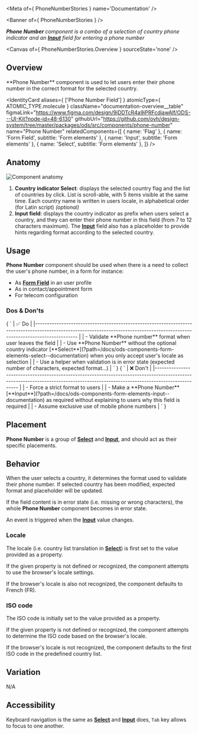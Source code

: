 
<Meta of={ PhoneNumberStories } name='Documentation' />

<Banner of={ PhoneNumberStories } />

_**Phone Number** component is a combo of a selection of country phone indicator and an [**Input**](?path=/docs/ods-components-form-elements-input--documentation) field for entering a phone number_

<Canvas of={ PhoneNumberStories.Overview } sourceState='none' />

## Overview

<div className="documentation-overview">
  <div>
    **Phone Number** component is used to let users enter their phone number in the correct format for the selected
    country.
  </div>

  <IdentityCard aliases={ ['Phone Number Field'] }
                atomicType={ ATOMIC_TYPE.molecule }
                className="documentation-overview__table"
                figmaLink="https://www.figma.com/design/9jDDTcR4a9jPRFcdjawAlf/ODS---UI-Kit?node-id=48-6130"
                githubUrl="https://github.com/ovh/design-system/tree/master/packages/ods/src/components/phone-number"
                name="Phone Number"
                relatedComponents={[
                  { name: 'Flag' },
                  { name: 'Form Field', subtitle: 'Form elements' },
                  { name: 'Input', subtitle: 'Form elements' },
                  { name: 'Select', subtitle: 'Form elements' },
                ]} />
</div>

## Anatomy

![Component anatomy](components/phone-number/anatomy.png "Component anatomy")

1. **Country indicator Select**: displays the selected country flag and the list of countries by click. List is scroll-able, with 5 items visible at the same time. Each country name is written in users locale, in alphabetical order (for Latin script) _(optional)_
2. **Input field**: displays the country indicator as prefix when users select a country, and they can enter their phone number in this field (from 7 to 12 characters maximum). The [**Input**](?path=/docs/ods-components-form-elements-input--documentation) field also has a placeholder to provide hints regarding format according to the selected country.

## Usage

**Phone Number** component should be used when there is a need to collect the user's phone number, in a form for instance:
- As [**Form Field**](?path=/docs/ods-components-form-elements-form-field--documentation) in an user profile
- As in contact/appointment form
- For telecom configuration

### Dos & Don'ts

<Markdown className="documentation-do-table">
  { `
| ✅ Do                                                                                                                                                                              |
|------------------------------------------------------------------------------------------------------------------------------------------------------------------------------    |
| - Validate **Phone number** format when user leaves the field                                                                                                                     |
| - Use **Phone Number** without the optional country indicator [**Select**](?path=/docs/ods-components-form-elements-select--documentation) when you only accept user's locale as selection |
| - Use a helper when validation is in error state (expected number of characters, expected format...)                                                                              |
` }
</Markdown>

<Markdown className="documentation-dont-table">
  { `
| ❌ Don't                                                                                                                                                                          |
|-------------------------------------------------------------------------------------------------------------------------------------------------------------------------------- |
| - Force a strict format to users                                                                                                                                                 |
| - Make a **Phone Number** [**Input**](?path=/docs/ods-components-form-elements-input--documentation) as required without explaining to users why this field is required                   |
| - Assume exclusive use of mobile phone numbers                                                                                                                                   |
` }
</Markdown>

## Placement

**Phone Number** is a group of [**Select**](?path=/docs/ods-components-form-elements-select--documentation) and [**Input**](?path=/docs/ods-components-form-elements-input--documentation), and should act as their specific placements.

## Behavior

When the user selects a country, it determines the format used to validate their phone number. If selected country has been modified, expected format and placeholder will be updated.

If the field content is in error state (i.e. missing or wrong characters), the whole **Phone Number** component becomes in error state.

An event is triggered when the [**Input**](?path=/docs/ods-components-form-elements-input--documentation) value changes.

### Locale

The locale (i.e. country list translation in [**Select**](?path=/docs/ods-components-form-elements-select--documentation)) is first set to the value provided as a property.

If the given property is not defined or recognized, the component attempts to use the browser's locale settings.

If the browser's locale is also not recognized, the component defaults to French (FR).

### ISO code

The ISO code is initially set to the value provided as a property.

If the given property is not defined or recognized, the component attempts to determine the ISO code based on the browser's locale.

If the browser's locale is not recognized, the component defaults to the first ISO code in the predefined country list.

## Variation

N/A

## Accessibility

Keyboard navigation is the same as [**Select**](?path=/docs/ods-components-form-elements-select--documentation) and [**Input**](?path=/docs/ods-components-form-elements-input--documentation) does, `Tab` key allows to focus to one another.
